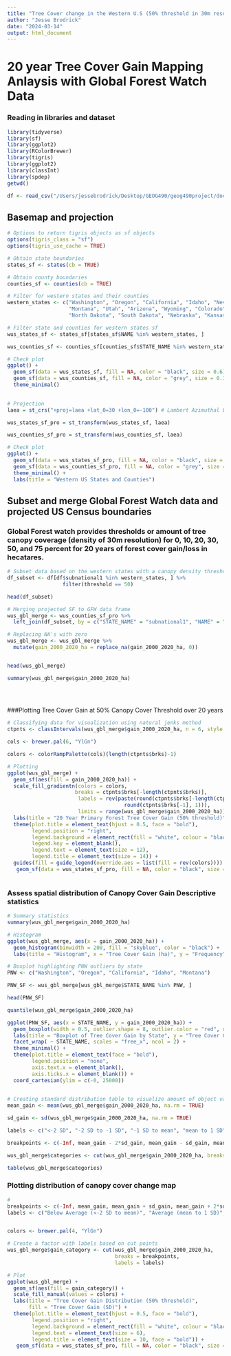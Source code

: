 ```yaml
---
title: "Tree Cover change in the Western U.S (50% threshold in 30m resolution)"
author: "Jesse Brodrick"
date: "2024-03-14"
output: html_document
---
```


# 20 year Tree Cover Gain Mapping Anlaysis with Global Forest Watch Data 

### Reading in libraries and dataset
```r
library(tidyverse)
library(sf)
library(ggplot2)
library(RColorBrewer)
library(tigris)
library(ggplot2)
library(classInt)
library(spdep)
getwd()

df <- read_csv("/Users/jessebrodrick/Desktop/GEOG490/geog490project/docs/project/GlblFW/CTCL1.csv")


```


## Basemap and projection
```r

# Options to return tigris objects as sf objects
options(tigris_class = "sf")
options(tigris_use_cache = TRUE)

# Obtain state boundaries
states_sf <- states(cb = TRUE)

# Obtain county boundaries
counties_sf <- counties(cb = TRUE)

# Filter for western states and their counties
western_states <- c("Washington", "Oregon", "California", "Idaho", "Nevada",
                    "Montana", "Utah", "Arizona", "Wyoming", "Colorado", "New Mexico",
                    "North Dakota", "South Dakota", "Nebraska", "Kansas", "Oklahoma", "Texas")

# Filter state and counties for western states sf
wus_states_sf <- states_sf[states_sf$NAME %in% western_states, ]

wus_counties_sf <- counties_sf[counties_sf$STATE_NAME %in% western_states, ]

# Check plot
ggplot() +
  geom_sf(data = wus_states_sf, fill = NA, color = "black", size = 0.6) +
  geom_sf(data = wus_counties_sf, fill = NA, color = "grey", size = 0.3) +
  theme_minimal() 
 

# Projection
laea = st_crs("+proj=laea +lat_0=30 +lon_0=-100") # Lambert Azimuthal Equal Area

wus_states_sf_pro = st_transform(wus_states_sf, laea)

wus_counties_sf_pro = st_transform(wus_counties_sf, laea)

# Check plot
ggplot() +
  geom_sf(data = wus_states_sf_pro, fill = NA, color = "black", size = 0.6) +
  geom_sf(data = wus_counties_sf_pro, fill = NA, color = "grey", size = 0.3) +
  theme_minimal() +
  labs(title = "Western US States and Counties")

```
## Subset and merge Global Forest Watch data and projected US Census boundaries

### Global Forest watch provides thresholds or amount of tree canopy coverage (density of 30m resolution) for 0, 10, 20, 30, 50, and 75 percent for 20 years of forest cover gain/loss in hecatares. 
```r
# Subset data based on the western states with a canopy density threshold of 50
df_subset <- df[df$subnational1 %in% western_states, ] %>% 
                  filter(threshold == 50)

head(df_subset)

# Merging projected SF to GFW data frame
wus_gbl_merge <- wus_counties_sf_pro %>%
  left_join(df_subset, by = c("STATE_NAME" = "subnational1", "NAME" = "subnational2"))

# Replacing NA's with zero
wus_gbl_merge <- wus_gbl_merge %>%
  mutate(gain_2000_2020_ha = replace_na(gain_2000_2020_ha, 0))


head(wus_gbl_merge)

summary(wus_gbl_merge$gain_2000_2020_ha)

 
  
```
###Plotting Tree Cover Gain at 50% Canopy Cover Threshold over 20 years
```r
# Classifying data for visualization using natural jenks method
ctpnts <- classIntervals(wus_gbl_merge$gain_2000_2020_ha, n = 6, style = "jenks")

cols <- brewer.pal(6, "YlGn")

colors <- colorRampPalette(cols)(length(ctpnts$brks)-1)

# Plotting 
ggplot(wus_gbl_merge) +
  geom_sf(aes(fill = gain_2000_2020_ha)) +  
  scale_fill_gradientn(colors = colors,
                      breaks = ctpnts$brks[-length(ctpnts$brks)],
                       labels = rev(paste(round(ctpnts$brks[-length(ctpnts$brks)], 1), "to",
                                      round(ctpnts$brks[-1], 1))),
                       limits = range(wus_gbl_merge$gain_2000_2020_ha)) +
  labs(title = "20 Year Primary Forest Tree Cover Gain (50% threshold)", fill = "Gain (hectares)") +
  theme(plot.title = element_text(hjust = 0.5, face = "bold"),
        legend.position = "right",
        legend.background = element_rect(fill = "white", colour = "black"),
        legend.key = element_blank(), 
        legend.text = element_text(size = 12),
        legend.title = element_text(size = 14)) +
  guides(fill = guide_legend(override.aes = list(fill = rev(colors)))) +
   geom_sf(data = wus_states_sf_pro, fill = NA, color = "black", size = 1.5) 



```
### Assess spatial distribution of Canopy Cover Gain  Descriptive statistics

```r
# Summary statistics
summary(wus_gbl_merge$gain_2000_2020_ha)

# Histogram 
ggplot(wus_gbl_merge, aes(x = gain_2000_2020_ha)) +
  geom_histogram(binwidth = 200, fill = "skyblue", color = "black") +
  labs(title = "Histogram", x = "Tree Cover Gain (ha)", y = "Frequency")

# Boxplot highlighting PNW outliers by state
PNW <- c("Washington", "Oregon", "California", "Idaho", "Montana")

PNW_SF <- wus_gbl_merge[wus_gbl_merge$STATE_NAME %in% PNW, ]

head(PNW_SF)

quantile(wus_gbl_merge$gain_2000_2020_ha)

ggplot(PNW_SF, aes(x = STATE_NAME, y = gain_2000_2020_ha)) +  
  geom_boxplot(width = 0.5, outlier.shape = 8, outlier.color = "red", outlier.size = 3) + 
  labs(title = "Boxplot of Tree Cover Gain by State", y = "Tree Cover Gain (ha)", x = "") +
  facet_wrap( ~ STATE_NAME, scales = "free_x", ncol = 2) +
  theme_minimal() +
  theme(plot.title = element_text(face = "bold"),
        legend.position = "none",
        axis.text.x = element_blank(), 
        axis.ticks.x = element_blank()) +
  coord_cartesian(ylim = c(-0, 25000)) 

  
# Creating standard distribution table to visualize amount of object values within sd break points
mean_gain <- mean(wus_gbl_merge$gain_2000_2020_ha, na.rm = TRUE)

sd_gain <- sd(wus_gbl_merge$gain_2000_2020_ha, na.rm = TRUE)

labels <- c("<-2 SD", "-2 SD to -1 SD", "-1 SD to mean", "mean to 1 SD", " 1 SD to 2 SD", ">2 SD")

breakpoints <- c(-Inf, mean_gain - 2*sd_gain, mean_gain - sd_gain, mean_gain, mean_gain + sd_gain, mean_gain + 2*sd_gain, Inf)

wus_gbl_merge$categories <- cut(wus_gbl_merge$gain_2000_2020_ha, breaks = breakpoints, labels = labels)

table(wus_gbl_merge$categories)
```

### Plotting distribution of canopy cover change map
```r
#
breakpoints <- c(-Inf, mean_gain, mean_gain + sd_gain, mean_gain + 2*sd_gain, Inf)
labels <- c("Below Average (<-2 SD to mean)", "Average (mean to 1 SD)", "Above Average(1 SD to 2 SD)", "Exceptionally High(>2 SD)")


colors <- brewer.pal(4, "YlGn")

# Create a factor with labels based on cut points
wus_gbl_merge$gain_category <- cut(wus_gbl_merge$gain_2000_2020_ha, 
                                   breaks = breakpoints, 
                                   labels = labels)

# Plot
ggplot(wus_gbl_merge) +
  geom_sf(aes(fill = gain_category)) +  
  scale_fill_manual(values = colors) +
  labs(title = "Tree Cover Gain Distribution (50% threshold)",
       fill = "Tree Cover Gain (SD)") +
  theme(plot.title = element_text(hjust = 0.5, face = "bold"),
        legend.position = "right",
        legend.background = element_rect(fill = "white", colour = "black"),
        legend.text = element_text(size = 6),
        legend.title = element_text(size = 10, face = "bold")) +
   geom_sf(data = wus_states_sf_pro, fill = NA, color = "black", size = 1.5) 


```

